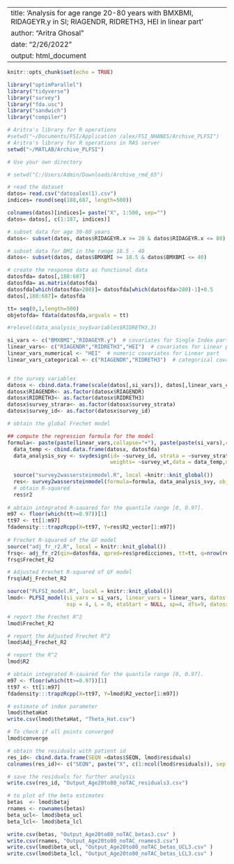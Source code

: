 
---
title: 'Analysis for age range 20-80 years with BMXBMI, RIDAGEYR.y in SI; RIAGENDR, RIDRETH3, HEI in linear part'
author: "Aritra Ghosal"
date: "2/26/2022"
output: html_document
---

```r
knitr::opts_chunk$set(echo = TRUE)
```

```r

library("optimParallel")
library("tidyverse")
library("survey")
library("fda.usc")
library("sandwich")
library("compiler")
```

```r
# Aritra's library for R operations
#setwd("~/Documents/FSI/Application /alex/FSI_NHANES/Archive_PLFSI")
# Aritra's library for R operations in RAS server
setwd("~/MATLAB/Archive_PLFSI")

# Use your own directory

# setwd("C:/Users/Admin/Downloads/Archive_rmd_65")

# read the dataset
datos= read.csv("datosalex(1).csv")
indices= round(seq(188,687, length=500))

colnames(datos)[indices]= paste("X", 1:500, sep="")
datos= datos[, c(1:187, indices)]

# subset data for age 30-80 years
datos<- subset(datos, datos$RIDAGEYR.x >= 20 & datos$RIDAGEYR.x <= 80)  

# subset data for BMI in the range 18.5 - 40
datos<- subset(datos, datos$BMXBMI >= 18.5 & datos$BMXBMI <= 40)  

# create the response data as functional data
datosfda= datos[,188:687]
datosfda= as.matrix(datosfda)
datosfda[which(datosfda>280)]= datosfda[which(datosfda>280)-1]+0.5
datos[,188:687]= datosfda

tt= seq(0,1,length=500)
objetofda= fdata(datosfda,argvals = tt)

#relevel(data_analysis_svy$variables$RIDRETH3,3) 

si_vars <- c("BMXBMI","RIDAGEYR.y")  # covariates for Single Index part
linear_vars<- c("RIAGENDR","RIDRETH3","HEI")  # covariates for Linear part
linear_vars_numerical <- "HEI"  # numeric covariates for Linear part
linear_vars_categorical <- c("RIAGENDR","RIDRETH3")  # categorical covariates for Linear part


# the survey variables
datosx <- cbind.data.frame(scale(datos[,si_vars]), datos[,linear_vars_categorical], HEI=scale(datos[,linear_vars_numerical]), survey_wt= datos[,"wtmec4yr_adj_norm"],survey_id=datos[,"SDMVPSU"], survey_strata= datos[,"SDMVSTRA"])
datosx$RIAGENDR<- as.factor(datosx$RIAGENDR)
datosx$RIDRETH3<- as.factor(datosx$RIDRETH3)
datosx$survey_strara<- as.factor(datosx$survey_strata)
datosx$survey_id<- as.factor(datosx$survey_id)

# obtain the global Frechet model

## compute the regression formula for the model
formula<- paste(paste(linear_vars,collapse="+"), paste(paste(si_vars),collapse="+"),sep="+")
  data_temp <- cbind.data.frame(datosx, datosfda)
  data_analysis_svy <- svydesign(id= ~survey_id, strata = ~survey_strata, 
                                 weights= ~survey_wt,data = data_temp,nest = TRUE)
  
  source("survey2wassersteinmodel.R", local =knitr::knit_global())
  res<- survey2wassersteinmodel(formula=formula, data_analysis_svy, objetofda=objetofda)   # these also have to be quantiles
  # obtain R-squared 
  res$r2
  
# obtain integrated R-sauared for the quantile range [0, 0.97].
m97 <- floor(which(tt>=0.97))[1]
tt97 <- tt[1:m97]
fdadensity:::trapzRcpp(X=tt97, Y=res$R2_vector[1:m97])
  
# Frechet R-squared of the GF model
source("adj_fr_r2.R", local = knitr::knit_global())
frsq<- adj_fr_r2(qin=datosfda, qpred=res$predicciones, tt=tt, q=nrow(res$betaj), survey_weights=datosx$survey_wt)
frsq$Frechet_R2

# Adjusted Frechet R-squared of GF model
frsq$Adj_Frechet_R2

source("PLFSI_model.R", local = knitr::knit_global())
lmod<- PLFSI_model(si_vars = si_vars, linear_vars = linear_vars, datosfda = datosfda, tt =tt, 
                   nsp = 4, L = 0, etaStart = NULL, sp=4, dfs=9, datosx= datosx)

# report the Frechet R^2
lmod$Frechet_R2

# report the Adjusted Frechet R^2
lmod$Adj_Frechet_R2

# report the R^2
lmod$R2

# obtain integrated R-sauared for the quantile range [0, 0.97].
m97 <- floor(which(tt>=0.97))[1]
tt97 <- tt[1:m97]
fdadensity:::trapzRcpp(X=tt97, Y=lmod$R2_vector[1:m97])

# estimate of index parameter
lmod$thetaHat
write.csv(lmod$thetaHat, "Theta_Hat.csv")

# To check if all points converged
lmod$converge

# obtain the residuals with patient id
res_id<- cbind.data.frame(SEQN =datos$SEQN, lmod$residuals)
colnames(res_id)<- c("SEQN", paste("X", c(1:ncol(lmod$residuals)), sep = ""))

# save the residuals for further analysis
write.csv(res_id, "Output_Age20to80_noTAC_residuals3.csv") 

# to plot of the beta estimates
betas  <- lmod$betaj
rnames <- rownames(betas)
beta_ucl<- lmod$beta_ucl
beta_lcl<- lmod$beta_lcl

write.csv(betas, "Output_Age20to80_noTAC_betas3.csv" )
write.csv(rnames, "Output_Age20to80_noTAC_rnames3.csv")
write.csv(lmod$beta_ucl, "Output_Age20to80_noTAC_betas_UCL3.csv" )
write.csv(lmod$beta_lcl, "Output_Age20to80_noTAC_betas_LCL3.csv" )

```


